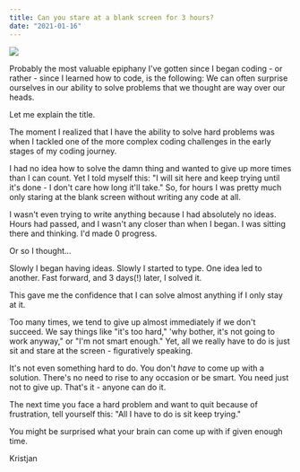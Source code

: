 ```yaml
---
title: Can you stare at a blank screen for 3 hours?
date: "2021-01-16"
---
```


![](./nelson.jpg)

Probably the most valuable epiphany I've gotten since I began coding - or rather - since I learned how to code, is the following: We can often surprise ourselves in our ability to solve problems that we thought are way over our heads.

Let me explain the title.

The moment I realized that I have the ability to solve hard problems was when I tackled one of the more complex coding challenges in the early stages of my coding journey.

I had no idea how to solve the damn thing and wanted to give up more times than I can count. Yet I told myself this: "I will sit here and keep trying until it's done - I don't care how long it'll take." So, for hours I was pretty much only staring at the blank screen without writing any code at all.

I wasn't even trying to write anything because I had absolutely no ideas. Hours had passed, and I wasn't any closer than when I began. I was sitting there and thinking. I'd made 0 progress.

Or so I thought...

Slowly I began having ideas. Slowly I started to type. One idea led to another. Fast forward, and 3 days(!) later, I solved it.

This gave me the confidence that I can solve almost anything if I only stay at it.

Too many times, we tend to give up almost immediately if we don't succeed. We say things like "it's too hard," 'why bother, it's not going to work anyway," or "I'm not smart enough." Yet, all we really have to do is just sit and stare at the screen - figuratively speaking.

It's not even something hard to do. You don't <em>have</em> to come up with a solution. There's no need to rise to any occasion or be smart. You need just not to give up. That's it - anyone can do it.

The next time you face a hard problem and want to quit because of frustration, tell yourself this: "All I have to do is sit keep trying."

You might be surprised what your brain can come up with if given enough time.

Kristjan



